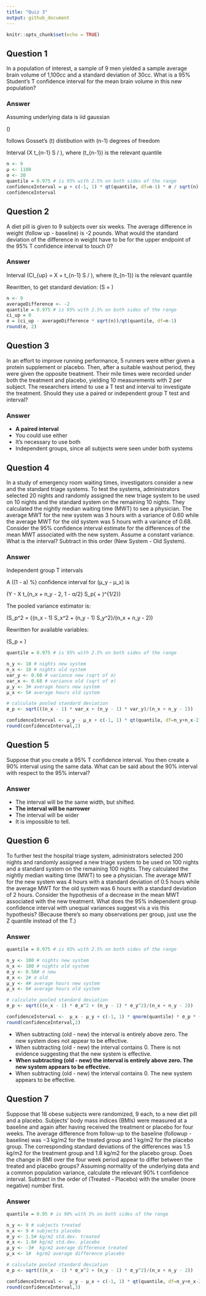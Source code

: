 ```yaml
---
title: "Quiz 3"
output: github_document
---
```


```r
knitr::opts_chunk$set(echo = TRUE)
```

## Question 1
In a population of interest, a sample of 9 men yielded a sample average brain volume of 1,100cc and a standard deviation of 30cc. What is a 95% Student’s T confidence interval for the mean brain volume in this new population?

### Answer
Assuming underlying data is iid gaussian

\(\frac{\bar X - μ}{S / \sqrt{n}}\)

follows Gosset’s \(t\) distibution with \(n-1\) degrees of freedom

Interval \(\bar X \pm t_{n-1} S / \sqrt{n}\), where \(t_{n-1}\) is the relevant quantile

```r
n <- 9
μ <- 1100
σ <- 30
quantile = 0.975 # is 95% with 2.5% on both sides of the range
confidenceInterval = μ + c(-1, 1) * qt(quantile, df=n-1) * σ / sqrt(n)
confidenceInterval
```

## Question 2
A diet pill is given to 9 subjects over six weeks. The average difference in weight (follow up - baseline) is -2 pounds. What would the standard deviation of the difference in weight have to be for the upper endpoint of the 95% T confidence interval to touch 0?

### Answer
Interval \(CI_{up} = \bar X + t_{n-1} S / \sqrt{n}\), where \(t_{n-1}\) is the relevant quantile

Rewritten, to get standard deviation: \(S = \frac{CI_{up} - \bar X * \sqrt{n}}{t_{n-1}}\)

```r
n <- 9
averageDifference <- -2
quantile = 0.975 # is 95% with 2.5% on both sides of the range
ci_up = 0
σ = (ci_up - averageDifference * sqrt(n))/qt(quantile, df=n-1)
round(σ, 2)
```

## Question 3
In an effort to improve running performance, 5 runners were either given a protein supplement or placebo. Then, after a suitable washout period, they were given the opposite treatment. Their mile times were recorded under both the treatment and placebo, yielding 10 measurements with 2 per subject. The researchers intend to use a T test and interval to investigate the treatment. Should they use a paired or independent group T test and interval?

### Answer

- **A paired interval**
- You could use either
- It’s necessary to use both
- Independent groups, since all subjects were seen under both systems

## Question 4
In a study of emergency room waiting times, investigators consider a new and the standard triage systems. To test the systems, administrators selected 20 nights and randomly assigned the new triage system to be used on 10 nights and the standard system on the remaining 10 nights. They calculated the nightly median waiting time (MWT) to see a physician. The average MWT for the new system was 3 hours with a variance of 0.60 while the average MWT for the old system was 5 hours with a variance of 0.68. Consider the 95% confidence interval estimate for the differences of the mean MWT associated with the new system. Assume a constant variance. What is the interval? Subtract in this order (New System - Old System).

### Answer
Independent group T intervals

A \((1 - a) \times 100%\) confidence interval for \(μ_y - μ_x\) is

\(\bar Y - \bar X \pm t_{n_x + n_y - 2, 1 - α/2} S_p\left(\frac{1}{n_x} + \frac{1}{n_y}\right)^{1/2}\)

The pooled variance estimator is:

\(S_p^2 = \{(n_x - 1) S_x^2 + (n_y - 1) S_y^2\}/(n_x + n_y - 2)\)

Rewritten for available variables:

\(S_p = \sqrt{\{(n_x - 1) var_x + (n_y - 1) var_y\}/(n_x + n_y - 2)}\)

```r
quantile = 0.975 # is 95% with 2.5% on both sides of the range

n_y <- 10 # nights new system
n_x <- 10 # nights old system
var_y <- 0.60 # variance new (sqrt of σ)
var_x <- 0.68 # variance old (sqrt of σ)
μ_y <- 3# average hours new system
μ_x <- 5# average hours old system

# calculate pooled standard deviation
σ_p <- sqrt(((n_x - 1) * var_x + (n_y - 1) * var_y)/(n_x + n_y - 2))

confidenceInterval <- μ_y - μ_x + c(-1, 1) * qt(quantile, df=n_y+n_x-2) * σ_p * (1 / n_x + 1 / n_y)^.5
round(confidenceInterval,2)
```

## Question 5
Suppose that you create a 95% T confidence interval. You then create a 90% interval using the same data. What can be said about the 90% interval with respect to the 95% interval?

### Answer

- The interval will be the same width, but shifted.
- **The interval will be narrower**
- The interval will be wider
- It is impossible to tell.

## Question 6
To further test the hospital triage system, administrators selected 200 nights and randomly assigned a new triage system to be used on 100 nights and a standard system on the remaining 100 nights. They calculated the nightly median waiting time (MWT) to see a physician. The average MWT for the new system was 4 hours with a standard deviation of 0.5 hours while the average MWT for the old system was 6 hours with a standard deviation of 2 hours. Consider the hypothesis of a decrease in the mean MWT associated with the new treatment. What does the 95% independent group confidence interval with unequal variances suggest vis a vis this hypothesis? (Because there’s so many observations per group, just use the Z quantile instead of the T.)

### Answer
```r
quantile = 0.975 # is 95% with 2.5% on both sides of the range

n_y <- 100 # nights new system
n_x <- 100 # nights old system
σ_y <- 0.50# σ new 
σ_x <- 2# σ old 
μ_y <- 4# average hours new system
μ_x <- 6# average hours old system

# calculate pooled standard deviation
σ_p <- sqrt(((n_x - 1) * σ_x^2 + (n_y - 1) * σ_y^2)/(n_x + n_y - 2))

confidenceInterval <-  μ_x - μ_y + c(-1, 1) * qnorm(quantile) * σ_p * (1 / n_x + 1 / n_y)^.5
round(confidenceInterval,2)
```

- When subtracting (old - new) the interval is entirely above zero. The new system does not appear to be effective.
- When subtracting (old - new) the interval contains 0. There is not evidence suggesting that the new system is effective.
- **When subtracting (old - new) the interval is entirely above zero. The new system appears to be effective.**
- When subtracting (old - new) the interval contains 0. The new system appears to be effective.

## Question 7
Suppose that 18 obese subjects were randomized, 9 each, to a new diet pill and a placebo. Subjects’ body mass indices (BMIs) were measured at a baseline and again after having received the treatment or placebo for four weeks. The average difference from follow-up to the baseline (followup - baseline) was −3 kg/m2 for the treated group and 1 kg/m2 for the placebo group. The corresponding standard deviations of the differences was 1.5 kg/m2 for the treatment group and 1.8 kg/m2 for the placebo group. Does the change in BMI over the four week period appear to differ between the treated and placebo groups? Assuming normality of the underlying data and a common population variance, calculate the relevant 90% t confidence interval. Subtract in the order of (Treated - Placebo) with the smaller (more negative) number first.

### Answer
```r
quantile = 0.95 # is 90% with 5% on both sides of the range

n_y <- 9 # subjects treated
n_x <- 9 # subjects placebo
σ_y <- 1.5# kg/m2 std.dev. treated 
σ_x <- 1.8# kg/m2 std.dev. placebo 
μ_y <- -3#  kg/m2 average difference treated
μ_x <- 1#  kg/m2 average difference placebo

# calculate pooled standard deviation
σ_p <- sqrt(((n_x - 1) * σ_x^2 + (n_y - 1) * σ_y^2)/(n_x + n_y - 2))

confidenceInterval <-  μ_y - μ_x + c(-1, 1) * qt(quantile, df=n_y+n_x-2) * σ_p * (1 / n_x + 1 / n_y)^.5
round(confidenceInterval,3)
```
